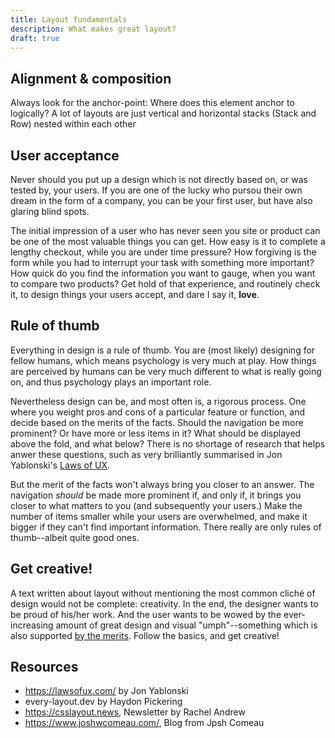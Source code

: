 ```yaml
---
title: Layout fundamentals
description: What makes great layout?
draft: true
---
```



## Alignment & composition

Always look for the anchor-point: Where does this element anchor to logically?
A lot of layouts are just vertical and horizontal stacks (Stack and Row) nested within each other

## User acceptance
Never should you put up a design which is not directly based on, or was tested by, your users. If you are one of the lucky who pursou their own dream in the form of a company, you can be your first user, but have also glaring blind spots.

The initial impression of a user who has never seen you site or product can be one of the most valuable things you can get. How easy is it to complete a lengthy checkout, while you are under time pressure? How forgiving is the form while you had to interrupt your task with something more important? How quick do you find the information you want to gauge, when you want to compare two products? Get hold of that experience, and routinely check it, to design things your users accept, and dare I say it, **love**.

## Rule of thumb
Everything in design is a rule of thumb. You are (most likely) designing for fellow humans, which means psychology is very much at play. How things are perceived by humans can be very much different to what is really going on, and thus psychology plays an important role.

Nevertheless design can be, and most often is, a rigorous process. One where you weight pros and cons of a particular feature or function, and decide based on the merits of the facts. Should the navigation be more prominent? Or have more or less items in it? What should be displayed above the fold, and what below? There is no shortage of research that helps anwer these questions, such as very brilliantly summarised in Jon Yablonski's [Laws of UX](https://lawsofux.com/).

But the merit of the facts won't always bring you closer to an answer. The navigation *should* be made more prominent if, and only if, it brings you closer to what matters to you (and subsequently your users.) Make the number of items smaller while your users are overwhelmed, and make it bigger if they can't find important information. There really are only rules of thumb--albeit quite good ones.

## Get creative!
A text written about layout without mentioning the most common cliché of design would not be complete: creativity. In the end, the designer wants to be proud of his/her work. And the user wants to be wowed by the ever-increasing amount of great design and visual "umph"--something which is also supported [by the merits](https://lawsofux.com/aesthetic-usability-effect/). Follow the basics, and get creative!

## Resources
- https://lawsofux.com/ by Jon Yablonski
- every-layout.dev by Haydon Pickering
- https://csslayout.news, Newsletter by Rachel Andrew
- https://www.joshwcomeau.com/, Blog from Jpsh Comeau
